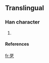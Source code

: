 ==Translingual==

===Han character===
{{Han char|rn=|rad=乙|as=07|sn=8|four=|canj=一口廿弓 (MRTN)}}

# {{defn|Han}}

====References====
{{Han ref|kx=0084.201|dkj=|dj=|hdz=|uh=3419|ud=13337|bh=|bd=}}



[[fr:㐙]]